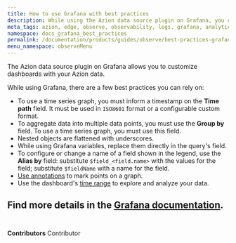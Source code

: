 ```yaml
---
title: How to use Grafana with best practices
description: While using the Azion data source plugin on Grafana, you can use some best practices to achieve better results.
meta_tags: azion, edge, observe, observability, logs, grafana, analytics
namespace: docs_grafana_best_practices
permalink: /documentation/products/guides/observe/best-practices-grafana/
menu_namespace: observeMenu
---
```



The Azion data source plugin on Grafana allows you to customize dashboards with your Azion data. 

<LinkButton outlined link="/en/documentation/products/guides/observe/integrate-grafana/" label="go to integrate with grafana guide" variant="secondary" target="_blank" />

While using Grafana, there are a few best practices you can rely on:

- To use a time series graph, you must inform a timestamp on the **Time path** field. It must be used in `ISO8601` format or a configurable custom format.
- To aggregate data into multiple data points, you must use the **Group by** field. To use a time series graph, you must use this field.
- Nested objects are flattened with underscores.
- While using Grafana variables, replace them directly in the query's field.
- To configure or change a name of a field shown in the legend, use the **Alias by** field: substitute `$field_<field.name>` with the values for the field; substitute `$fieldName` with a name for the field.
- [Use annotations](https://grafana.com/docs/grafana/latest/dashboards/build-dashboards/annotate-visualizations/) to mark points on a graph.
- Use the dashboard's [time range](https://grafana.com/docs/grafana/latest/dashboards/use-dashboards/#time-units-and-relative-ranges) to explore and analyze your data.

Find more details in the [Grafana documentation](https://grafana.com/docs/grafana/latest/).
<br /><br />
---


**Contributors** <ContributorList>Contributor</ContributorList>
